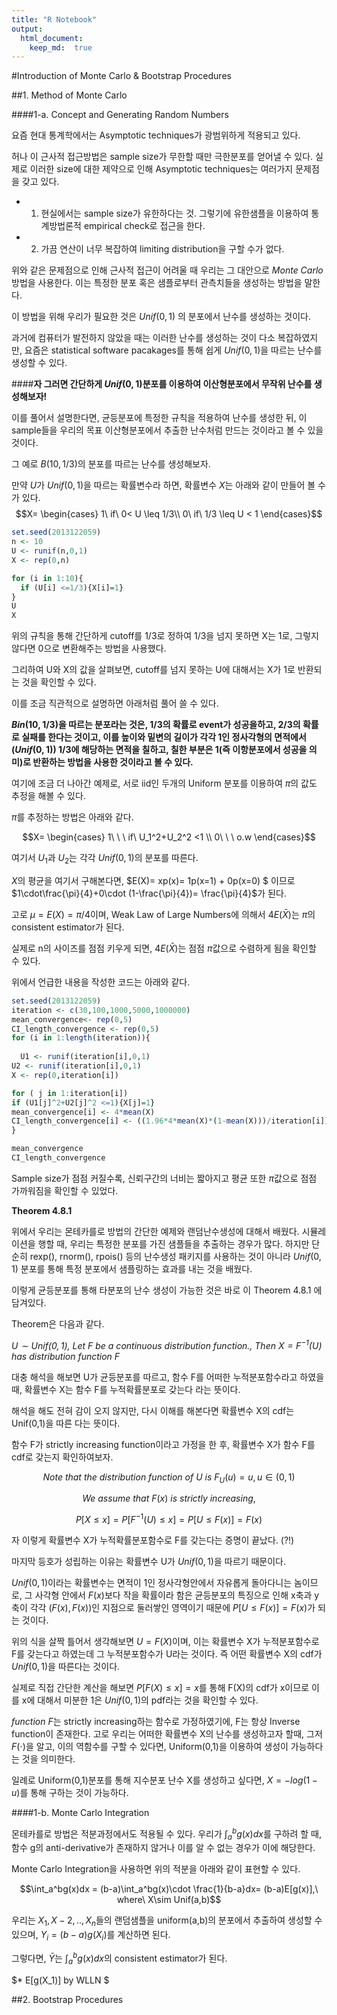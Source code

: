 ```yaml
---
title: "R Notebook"
output: 
  html_document:
    keep_md:  true
---
```


#Introduction of Monte Carlo & Bootstrap Procedures


##1. Method of Monte Carlo

    
####1-a. Concept and Generating Random Numbers

 요즘 현대 통계학에서는 Asymptotic techniques가 광범위하게 적용되고 있다.
 
허나 이 근사적 접근방법은 sample size가 무한할 때만 극한분포를 얻어낼 수 있다. 실제로 이러한 size에 대한 제약으로 인해 Asymptotic techniques는 여러가지 문제점을 갖고 있다. 


 * 1. 현실에서는 sample size가 유한하다는 것. 그렇기에 유한샘플을 이용하여 통계방법론적 empirical check로 접근을 한다. 


 * 2. 가끔 연산이 너무 복잡하여 limiting distribution을 구할 수가 없다. 

위와 같은 문제점으로 인해 근사적 접근이 어려울 때 우리는 그 대안으로 *Monte Carlo* 방법을 사용한다. 이는 특정한 분포 혹은 샘플로부터 관측치들을 생성하는 방법을 말한다.


이 방법을 위해 우리가 필요한 것은 $Unif(0,1)$ 의 분포에서 난수를 생성하는 것이다.

과거에 컴퓨터가 발전하지 않았을 때는 이러한 난수를 생성하는 것이 다소 복잡하였지만, 요즘은 statistical software pacakages를 통해 쉽게 $Unif(0,1)$을 따르는 난수를 생성할 수 있다.

####**자 그러면 간단하게 $Unif(0,1)$분포를 이용하여 이산형분포에서 무작위 난수를 생성해보자!**

이를 풀어서 설명한다면, 균등분포에 특정한 규칙을 적용하여 난수를 생성한 뒤, 이 sample들을 우리의 목표 이산형분포에서 추출한 난수처럼 만드는 것이라고 볼 수 있을 것이다. \par

그 예로  $B(10,1/3)$의 분포를 따르는 난수를 생성해보자.

만약 $U$가 $Unif(0,1)$을 따르는 확률변수라 하면, 확률변수 $X$는 아래와 같이 만들어 볼 수가 있다.
$$X=
\begin{cases}
       1\ if\  0< U \leq 1/3\\
       0\ if\ 1/3 \leq U < 1 
\end{cases}$$



```r
set.seed(2013122059)
n <- 10
U <- runif(n,0,1)
X <- rep(0,n)

for (i in 1:10){
  if (U[i] <=1/3){X[i]=1}
}
U
X

```

위의 규칙을 통해 간단하게 cutoff를 1/3로 정하여 1/3을 넘지 못하면 X는 1로, 그렇지 않다면 0으로 변환해주는 방법을 사용했다.

그리하여 U와 X의 값을 살펴보면, cutoff를 넘지 못하는 U에 대해서는 X가 1로 반환되는 것을 확인할 수 있다. 

이를 조금 직관적으로 설명하면 아래처럼 풀어 쓸 수 있다.

**$Bin(10,1/3)$을 따르는 분포라는 것은, 1/3의 확률로 event가 성공을하고, 2/3의 확률로 실패를 한다는 것이고, 이를 높이와 밑변의 길이가 각각 1인 정사각형의 면적에서($Unif(0,1)$) 1/3에 해당하는 면적을 칠하고, 칠한 부분은 1(즉 이항분포에서 성공을 의미)로 반환하는 방법을 사용한 것이라고 볼 수 있다.** 


 여기에 조금 더 나아간 예제로, 서로 iid인 두개의 Uniform 분포를 이용하여 $\pi$의 값도 추정을 해볼 수 있다. 
 
 $\pi$를 추정하는 방법은 아래와 같다.
 
$$X=
\begin{cases}
       1\ \ \ if\ U_1^2+U_2^2 <1   \\
       0\ \ \  o.w 
\end{cases}$$

여기서 $U_1$과 $U_2$는 각각 $Unif(0,1)$의 분포를 따른다.

$X$의 평균을 여기서 구해본다면, $E(X)= \sum x\cdot p(x)= 1\cdot p(x=1) + 0\cdot p(x=0) $ 이므로 $1\cdot\frac{\pi}{4}+0\cdot (1-\frac{\pi}{4})= \frac{\pi}{4}$가 된다.

고로 $\mu= E(X) = \pi/4$이며, Weak Law of Large Numbers에 의해서 $4E(\bar{X})$는 $\pi$의 consistent estimator가 된다.

실제로 n의 사이즈를 점점 키우게 되면, $4E(\bar{X})$는 점점 $\pi$값으로 수렴하게 됨을 확인할 수 있다.

위에서 언급한 내용을 작성한 코드는 아래와 같다.

```r
set.seed(2013122059)
iteration <- c(30,100,1000,5000,1000000)
mean_convergence<- rep(0,5)
CI_length_convergence <- rep(0,5)
for (i in 1:length(iteration)){
  
  U1 <- runif(iteration[i],0,1)
U2 <- runif(iteration[i],0,1)
X <- rep(0,iteration[i])

for ( j in 1:iteration[i])
if (U1[j]^2+U2[j]^2 <=1){X[j]=1}  
mean_convergence[i] <- 4*mean(X)
CI_length_convergence[i] <- ((1.96*4*mean(X)*(1-mean(X)))/iteration[i])
}

mean_convergence
CI_length_convergence

```

Sample size가 점점 커질수록, 신뢰구간의 너비는 짧아지고 평균 또한 $\pi$값으로 점점 가까워짐을 확인할 수 있었다.



 **Theorem 4.8.1**

 위에서 우리는 몬테카를로 방법의 간단한 예제와 랜덤난수생성에 대해서 배웠다. 시뮬레이션을 행할 때, 우리는 특정한 분포를 가진 샘플들을 추출하는 경우가 많다. 하지만 단순히 rexp(), rnorm(), rpois() 등의 난수생성 패키지를 사용하는 것이 아니라 $Unif(0,1)$ 분포를 통해 특정 분포에서 샘플링하는 효과를 내는 것을 배웠다. 

 이렇게 균등분포를 통해 타분포의 난수 생성이 가능한 것은 바로 이 Theorem 4.8.1 에 담겨있다.

Theorem은 다음과 같다.

*$U \sim Unif(0,1)$, Let F be a continuous distribution function., Then $X= F^{-1}(U)$ has distribution function F*

대충 해석을 해보면 U가 균등분포를 따르고, 함수 F를 어떠한 누적분포함수라고 하였을 때, 확률변수 X는 함수 F를 누적확률분포로 갖는다 라는 뜻이다.

해석을 해도 전혀 감이 오지 않지만, 다시 이해를 해본다면 확률변수 X의 cdf는 Unif(0,1)을 따른 다는 뜻이다. 

함수 F가 strictly increasing function이라고 가정을 한 후, 확률변수 X가 함수 F를 cdf로 갖는지 확인하여보자.

$$Note\ that\ the\ distribution\ function\ of\ U\ is\ F_U(u)=u, u \in (0,1)$$

$$We\ assume\ that\ F(x)\ is\ strictly\ increasing, $$

$$P[X \leq x] = P[F^{-1}(U) \leq x] = P[U \leq F(x)] = F(x)$$

 자 이렇게 확률변수 X가 누적확률분포함수로 F를 갖는다는 증명이 끝났다. (?!)

마지막 등호가 성립하는 이유는 확률변수 U가 $Unif(0,1)$을 따르기 때문이다. 

$Unif(0,1)$이라는 확률변수는 면적이 1인 정사각형안에서 자유롭게 돌아다니는 놈이므로, 그 사각형 안에서 $F(x)$보다 작을 확률이라 함은 균등분포의 특징으로 인해 x축과 y축이 각각 $(F(x),F(x))$인 지점으로 둘러쌓인 영역이기 때문에 $P[U \leq F(x)] = F(x)$가 되는 것이다.


위의 식을 살짝 틀어서 생각해보면 $U = F(X)$이며, 이는 확률변수 X가 누적분포함수로 F를 갖는다고 하였는데 그 누적분포함수가 U라는 것이다. 즉 어떤 확률변수 X의 cdf가 $Unif(0,1)$을 따른다는 것이다.

실제로 직접 간단한 계산을 해보면 $P[F(X) \leq x]= x$를 통해 F(X)의 cdf가 x이므로 이를 x에 대해서 미분한 1은 $Unif(0,1)$의 pdf라는 것을 확인할 수 있다.

$function\ F$는 strictly increasing하는 함수로 가정하였기에, F는 항상 Inverse function이 존재한다. 고로 우리는 어떠한 확률변수 X의 난수를 생성하고자 할때, 그저 $F(\cdot)$을 알고, 이의 역함수를 구할 수 있다면, Uniform(0,1)을 이용하여 생성이 가능하다는 것을 의미한다.

일례로 Uniform(0,1)분포를 통해 지수분포 난수 X를 생성하고 싶다면, $X = -log(1-u)$를 통해 구하는 것이 가능하다.


####1-b. Monte Carlo Integration

몬테카를로 방법은 적분과정에서도 적용될 수 있다. 우리가 $\int_a^bg(x)dx$를 구하려 할 때, 함수 g의 anti-derivative가 존재하지 않거나 이를 알 수 없는 경우가 이에 해당한다.

Monte Carlo Integration을 사용하면 위의 적분을 아래와 같이 표현할 수 있다.

$$\int_a^bg(x)dx = (b-a)\int_a^bg(x)\cdot \frac{1}{b-a}dx= (b-a)E[g(x)],\ where\ X\sim Unif(a,b)$$

우리는 $X_1, X-2,..,X_n$들의 랜덤샘플을 uniform(a,b)의 분포에서 추출하여 생성할 수 있으며, $Y_i = (b-a)g(X_i)$를 계산하면 된다.

그렇다면, $\bar{Y}$는  $\int_a^bg(x)dx$의 consistent estimator가 된다.

$* \frac{\sum_{i=1}^ng(x_i)}{n} \xrightarrow{P} E[g(X_1)]\ by\ WLLN $


##2. Bootstrap Procedures


 